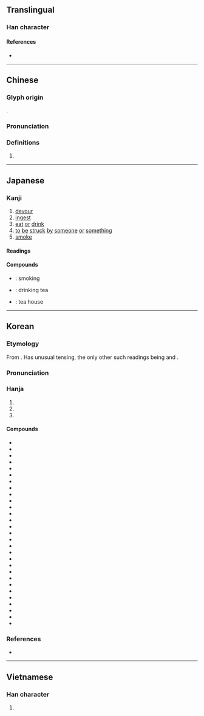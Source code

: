 {{also|吃}}
{{character info}}
{{character info|0x2F848}}
==Translingual==

===Han character===
{{Han char|rn=30|rad=口|as=09|sn=12|four=67034|canj=RQHK|ids=⿰口契}}

====References====
* {{Han ref|kx=0200.190|dkj=03987|dj=0422.030|hdz=10648.070|uh=55AB|ud=21931|bh=B3F0|bd=46064}}

----

==Chinese==
{{zh-forms|alt=噄,𡁒,噭}}

===Glyph origin===
{{Han etym}}
{{Han compound|口|契|ls=psc|c1=s|c2=p|t1=mouth}}.

===Pronunciation===
{{zh-pron
|m=chī
|m-s=
|dg=
|c=hek3,jaak3
|c_note=hek3 - literary; jaak3 - vernacular
|c-t=hiak1
|h=gd=
|g=qiah6
|j=
|mn=
|mn-t=
|w=4qiq
|x=qia6
|mc=y
|ma=y
|cat=v
}}

===Definitions===
{{zh-hanzi}}

# {{zh-alt-form|吃|to [[eat]]}}

----

==Japanese==

===Kanji===
{{ja-kanji|grade=c|rs=口09}}

# [[devour]]
# [[ingest]]
# [[eat]] [[or]] [[drink]]
# [[to]] [[be]] [[struck]] [[by]] [[someone]] [[or]] [[something]]
# [[smoke]]

====Readings====
{{ja-readings
|goon=きゃく, け
|kanon=かい, けき
|kanyoon=きつ
|kun=く-う, の-む
}}

====Compounds====
* {{ja-r|喫煙|きつえん}}: smoking
* {{ja-r|喫茶|きっさ}}: drinking tea
* {{ja-r|喫茶店|きっさてん}}: tea house

----

==Korean==

===Etymology===
From {{der|ko|ltc|-}} {{ltc-l|喫}}. Has unusual tensing, the only other such readings being {{m|ko|氏|tr=ssi}} and {{m|ko|雙|tr=ssang}}.

{{collapse|
* {{hanja-dongguk|켝〮|khyék}}
* {{hanja-hunmong|긱〮|kík|雜語}}
|Historical readings
|bg=#FFFFFF}}

===Pronunciation===
{{ko-hanja-pron|끽}}

===Hanja===
{{ko-hanja-search}}
{{ko-hanja|[[먹다|먹을]]/[[마시다|마실]]|끽}}

# {{hanja form of|끽|[[eat]]}}
# {{hanja form of|끽|[[drink]]}}
# {{hanja form of|끽|[[suffer]]; [[endure]]; [[bear]]}}

====Compounds====
{{der-top3|Compounds}}
* {{ko-l|끽겁|喫怯}}
* {{ko-l|끽겁|喫㥘}}
* {{ko-l|끽경|喫驚}}
* {{ko-l|끽고|喫苦}}
* {{ko-l|끽긴|喫緊}}
* {{ko-l|끽다|喫茶}}
* {{ko-l|끽반|喫飯}}
* {{ko-l|끽수|喫水}}
* {{ko-l|끽연|喫煙}}
* {{ko-l|끽잔|喫殘}}
* {{ko-l|끽주|喫酒}}
* {{ko-l|끽착|喫着}}
* {{ko-l|끽파|喫破}}
* {{ko-l|끽휴|喫虧}}
* {{ko-l|돈끽|頓喫}}
* {{ko-l|만끽|滿喫}}
* {{ko-l|매끽|賣喫}}
* {{ko-l|몰끽|沒喫}}
* {{ko-l|병끽|賆喫}}
* {{ko-l|수끽|受喫}}
* {{ko-l|포끽|飽喫}}
* {{ko-l|금끽연|禁喫煙}}
* {{ko-l|끽관사|喫官司}}
* {{ko-l|끽긴사|喫緊事}}
* {{ko-l|끽다점|喫茶店}}
* {{ko-l|끽반처|喫飯處}}
* {{ko-l|끽연실|喫煙室}}
* {{ko-l|끽포락치|喫泡落齒}}
* {{ko-l|끽착부진|喫着不盡}}
{{der-bottom}}

===References===
* {{R:hanjadoc|1371}}

----

==Vietnamese==

===Han character===
{{vi-readings|reading=khịt, khế, khịa, khiết, ngật|rs=口09}}

# {{rfdef|vi|sort=口09}}